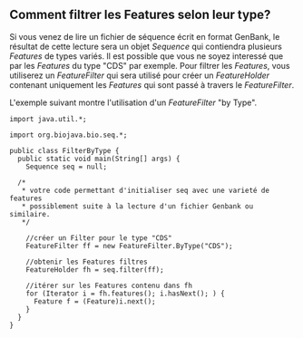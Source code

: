== Comment filtrer les Features selon leur type? ==

Si vous venez de lire un fichier de séquence écrit en format GenBank, le résultat de cette lecture sera un objet ''Sequence'' qui contiendra plusieurs ''Features'' de types variés. Il est possible que vous ne soyez interessé que par les ''Features'' du type "CDS" par exemple. Pour filtrer les ''Features'', vous utiliserez un ''FeatureFilter'' qui sera utilisé pour créer un ''FeatureHolder'' contenant uniquement les ''Features'' qui sont passé à travers le ''FeatureFilter''.

L'exemple suivant montre l'utilisation d'un ''FeatureFilter'' "by Type".

<pre>
import java.util.*;

import org.biojava.bio.seq.*;

public class FilterByType {
  public static void main(String[] args) {
    Sequence seq = null;

  /*
   * votre code permettant d'initialiser seq avec une varieté de features
   * possiblement suite à la lecture d'un fichier Genbank ou similaire.
   */

    //créer un Filter pour le type "CDS"
    FeatureFilter ff = new FeatureFilter.ByType("CDS");

    //obtenir les Features filtres
    FeatureHolder fh = seq.filter(ff);

    //itérer sur les Features contenu dans fh
    for (Iterator i = fh.features(); i.hasNext(); ) {
      Feature f = (Feature)i.next();
    }
  }
}
</pre>
